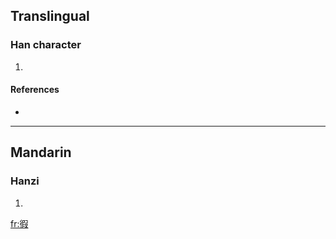 ==Translingual==

===Han character===
{{Han char|rn=60|rad=彳|as=09|sn=12|four=2724<sub>7</sub>|canj=竹人口尸水 (HORSE)}}

# {{defn|Han|sort=彳09}}

====References====
* {{Han ref|kx=0369.120|dkj=10173|dj=0695.040|hdz=20836.100|uh=5FA6|ud=24486|bh=D8F5|bd=55541}}

----

==Mandarin==

===Hanzi===
{{cmn-hanzi|pin=[[jiǎ]] ([[jia3]])|wg=chia<sup>3</sup>}}

# {{defn|Mandarin}}

[[fr:徦]]